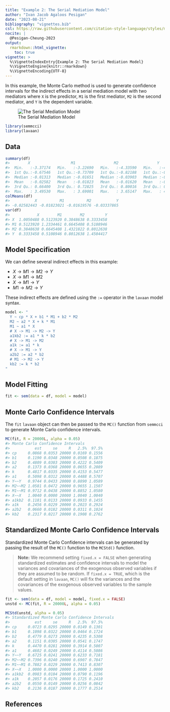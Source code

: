 ```yaml
---
title: "Example 2: The Serial Mediation Model"
author: "Ivan Jacob Agaloos Pesigan"
date: "2023-08-21"
bibliography: "vignettes.bib"
csl: https://raw.githubusercontent.com/citation-style-language/styles/master/apa.csl
nocite: |
  @Pesigan-Cheung-2023
output:
  rmarkdown::html_vignette:
    toc: true
vignette: >
  %\VignetteIndexEntry{Example 2: The Serial Mediation Model}
  %\VignetteEngine{knitr::rmarkdown}
  %\VignetteEncoding{UTF-8}
---
```


<!-- vignettes/example-2-serial.Rmd is generated from .setup/vignettes/example-2-serial.Rmd.orig. Please edit that file -->





In this example,
the Monte Carlo method is used to generate confidence intervals
for the indirect effects in a serial mediation model with two mediators
where `X` is the predictor, `M1` is the first mediator, `M2` is the second mediator,
and `Y` is the dependent variable.

![The Serial Mediation Model](https://raw.githubusercontent.com/jeksterslab/semmcci/main/.setup/latex/figures/png/serial.png)


```r
library(semmcci)
library(lavaan)
```

## Data




```r
summary(df)
#>        X                  M1                 M2                 Y           
#>  Min.   :-3.37174   Min.   :-3.22690   Min.   :-4.33590   Min.   :-4.29019  
#>  1st Qu.:-0.67546   1st Qu.:-0.73709   1st Qu.:-0.82188   1st Qu.:-0.86035  
#>  Median :-0.01313   Median :-0.01651   Median :-0.03903   Median :-0.02704  
#>  Mean   :-0.02582   Mean   :-0.01823   Mean   :-0.01620   Mean   :-0.03338  
#>  3rd Qu.: 0.66400   3rd Qu.: 0.72825   3rd Qu.: 0.80016   3rd Qu.: 0.81721  
#>  Max.   : 3.49530   Max.   : 3.69001   Max.   : 3.65147   Max.   : 4.05239
colMeans(df)
#>           X          M1          M2           Y 
#> -0.02582443 -0.01823021 -0.01619576 -0.03337865
var(df)
#>            X        M1        M2         Y
#> X  1.0050488 0.5123920 0.3848638 0.3333458
#> M1 0.5123920 1.2334461 0.6645408 0.5108946
#> M2 0.3848638 0.6645408 1.4321822 0.8012638
#> Y  0.3333458 0.5108946 0.8012638 1.4504417
```

## Model Specification

We can define several indirect effects in this example:

  - $X \rightarrow M1 \rightarrow M2 \rightarrow Y$
  - $X \rightarrow M1 \rightarrow M2$
  - $X \rightarrow M1 \rightarrow Y$
  - $M1 \rightarrow M2 \rightarrow Y$

These indirect effects are defined using the `:=` operator
in the `lavaan` model syntax.


```r
model <- "
  Y ~ cp * X + b1 * M1 + b2 * M2
  M2 ~ a2 * X + k * M1
  M1 ~ a1 * X
  # X -> M1 -> M2 -> Y
  a1kb2 := a1 * k * b2
  # X -> M1 -> M2
  a1k := a1 * k
  # X -> M1 -> Y
  a2b2 := a2 * b2
  # M1 -> M2 -> Y
  kb2 := k * b2
"
```

## Model Fitting


```r
fit <- sem(data = df, model = model)
```

## Monte Carlo Confidence Intervals

The `fit` `lavaan` object can then be passed to the `MC()` function from `semmcci`
to generate Monte Carlo confidence intervals.


```r
MC(fit, R = 20000L, alpha = 0.05)
#> Monte Carlo Confidence Intervals
#>           est     se     R   2.5%  97.5%
#> cp     0.0868 0.0353 20000 0.0169 0.1556
#> b1     0.1190 0.0348 20000 0.0508 0.1875
#> b2     0.4809 0.0303 20000 0.4222 0.5409
#> a2     0.1373 0.0368 20000 0.0655 0.2089
#> k      0.4817 0.0335 20000 0.4153 0.5477
#> a1     0.5098 0.0312 20000 0.4488 0.5707
#> Y~~Y   0.9744 0.0433 20000 0.8890 1.0589
#> M2~~M2 1.0581 0.0472 20000 0.9655 1.1507
#> M1~~M1 0.9712 0.0438 20000 0.8852 1.0580
#> X~~X   1.0040 0.0000 20000 1.0040 1.0040
#> a1kb2  0.1181 0.0133 20000 0.0933 0.1455
#> a1k    0.2456 0.0229 20000 0.2023 0.2924
#> a2b2   0.0660 0.0182 20000 0.0311 0.1024
#> kb2    0.2317 0.0217 20000 0.1908 0.2762
```

## Standardized Monte Carlo Confidence Intervals

Standardized Monte Carlo Confidence intervals can be generated by passing the result of the `MC()` function to the `MCStd()` function.

> **Note:** We recommend setting `fixed.x = FALSE`
> when generating standardized estimates and confidence intervals
> to model the variances and covariances of the exogenous observed variables
> if they are assumed to be random.
> If `fixed.x = TRUE`, which is the default setting in `lavaan`,
> `MC()` will fix the variances and the covariances
> of the exogenous observed variables to the sample values.


```r
fit <- sem(data = df, model = model, fixed.x = FALSE)
unstd <- MC(fit, R = 20000L, alpha = 0.05)
```


```r
MCStd(unstd, alpha = 0.05)
#> Standardized Monte Carlo Confidence Intervals
#>           est     se     R   2.5%  97.5%
#> cp     0.0723 0.0295 20000 0.0149 0.1301
#> b1     0.1098 0.0322 20000 0.0464 0.1724
#> b2     0.4779 0.0273 20000 0.4235 0.5308
#> a2     0.1151 0.0305 20000 0.0541 0.1747
#> k      0.4470 0.0281 20000 0.3914 0.5007
#> a1     0.4602 0.0249 20000 0.4114 0.5086
#> Y~~Y   0.6725 0.0241 20000 0.6233 0.7181
#> M2~~M2 0.7396 0.0240 20000 0.6907 0.7847
#> M1~~M1 0.7882 0.0229 20000 0.7413 0.8307
#> X~~X   1.0000 0.0000 20000 1.0000 1.0000
#> a1kb2  0.0983 0.0104 20000 0.0790 0.1196
#> a1k    0.2057 0.0176 20000 0.1725 0.2410
#> a2b2   0.0550 0.0149 20000 0.0256 0.0842
#> kb2    0.2136 0.0187 20000 0.1777 0.2514
```

## References
